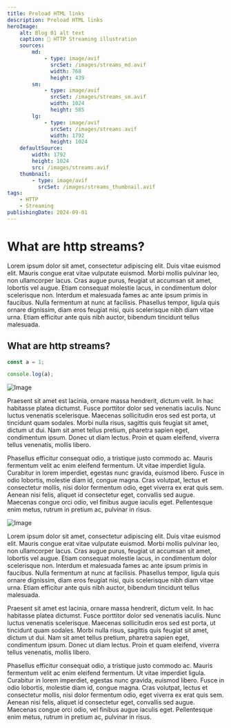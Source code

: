 ```yaml
---
title: Preload HTML links 
description: Preload HTML links
heroImage:
    alt: Blog 01 alt text
    caption: 💠 HTTP Streaming illustration
    sources:
        md:
            - type: image/avif
              srcSet: /images/streams_md.avif
              width: 768 
              height: 439
        sm:
            - type: image/avif
              srcSet: /images/streams_sm.avif
              width: 1024 
              height: 585
        lg:
            - type: image/avif
              srcSet: /images/streams.avif
              width: 1792 
              height: 1024
    defaultSource:
        width: 1792 
        height: 1024
        src: /images/streams.avif
    thumbnail:
        - type: image/avif
          srcSet: /images/streams_thumbnail.avif
tags:
    - HTTP
    - Streaming
publishingDate: 2024-09-01
---
```


# What are http streams?

Lorem ipsum dolor sit amet, consectetur adipiscing elit. Duis vitae euismod elit. Mauris congue erat vitae vulputate euismod. Morbi mollis pulvinar leo, non ullamcorper lacus. Cras augue purus, feugiat ut accumsan sit amet, lobortis vel augue. Etiam consequat molestie lacus, in condimentum dolor scelerisque non. Interdum et malesuada fames ac ante ipsum primis in faucibus. Nulla fermentum at nunc at facilisis. Phasellus tempor, ligula quis ornare dignissim, diam eros feugiat nisi, quis scelerisque nibh diam vitae urna. Etiam efficitur ante quis nibh auctor, bibendum tincidunt tellus malesuada.

## What are http streams?

```typescript showLineNumbers title="example.ts"
const a = 1;

console.log(a);
```

![Image](/images/streams.avif)

Praesent sit amet est lacinia, ornare massa hendrerit, dictum velit. In hac habitasse platea dictumst. Fusce porttitor dolor sed venenatis iaculis. Nunc luctus venenatis scelerisque. Maecenas sollicitudin eros sed est porta, ut tincidunt quam sodales. Morbi nulla risus, sagittis quis feugiat sit amet, dictum ut dui. Nam sit amet tellus pretium, pharetra sapien eget, condimentum ipsum. Donec ut diam lectus. Proin et quam eleifend, viverra tellus venenatis, mollis libero.

Phasellus efficitur consequat odio, a tristique justo commodo ac. Mauris fermentum velit ac enim eleifend fermentum. Ut vitae imperdiet ligula. Curabitur in lorem imperdiet, egestas nunc gravida, euismod libero. Fusce in odio lobortis, molestie diam id, congue magna. Cras volutpat, lectus et consectetur mollis, nisi dolor fermentum odio, eget viverra ex erat quis sem. Aenean nisi felis, aliquet id consectetur eget, convallis sed augue. Maecenas congue orci odio, vel finibus augue iaculis eget. Pellentesque enim metus, rutrum in pretium ac, pulvinar in risus.

![Image](/images/streams.avif)

Lorem ipsum dolor sit amet, consectetur adipiscing elit. Duis vitae euismod elit. Mauris congue erat vitae vulputate euismod. Morbi mollis pulvinar leo, non ullamcorper lacus. Cras augue purus, feugiat ut accumsan sit amet, lobortis vel augue. Etiam consequat molestie lacus, in condimentum dolor scelerisque non. Interdum et malesuada fames ac ante ipsum primis in faucibus. Nulla fermentum at nunc at facilisis. Phasellus tempor, ligula quis ornare dignissim, diam eros feugiat nisi, quis scelerisque nibh diam vitae urna. Etiam efficitur ante quis nibh auctor, bibendum tincidunt tellus malesuada.

Praesent sit amet est lacinia, ornare massa hendrerit, dictum velit. In hac habitasse platea dictumst. Fusce porttitor dolor sed venenatis iaculis. Nunc luctus venenatis scelerisque. Maecenas sollicitudin eros sed est porta, ut tincidunt quam sodales. Morbi nulla risus, sagittis quis feugiat sit amet, dictum ut dui. Nam sit amet tellus pretium, pharetra sapien eget, condimentum ipsum. Donec ut diam lectus. Proin et quam eleifend, viverra tellus venenatis, mollis libero.

Phasellus efficitur consequat odio, a tristique justo commodo ac. Mauris fermentum velit ac enim eleifend fermentum. Ut vitae imperdiet ligula. Curabitur in lorem imperdiet, egestas nunc gravida, euismod libero. Fusce in odio lobortis, molestie diam id, congue magna. Cras volutpat, lectus et consectetur mollis, nisi dolor fermentum odio, eget viverra ex erat quis sem. Aenean nisi felis, aliquet id consectetur eget, convallis sed augue. Maecenas congue orci odio, vel finibus augue iaculis eget. Pellentesque enim metus, rutrum in pretium ac, pulvinar in risus.

